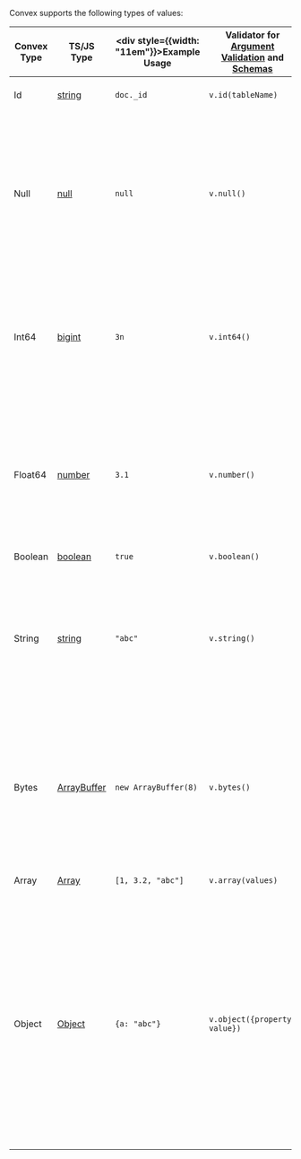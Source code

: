 Convex supports the following types of values:

<div className="convex-full-width">

| Convex Type | TS/JS Type                                                                                                  | <div style={{width: "11em"}}>Example Usage</div> | Validator for [Argument Validation](/functions/validation) and [Schemas](/database/schemas) | `json` Format for [Export](/database/import-export) | Notes                                                                                                                                                                                                                                                                                                                                                  |
| ----------- | ----------------------------------------------------------------------------------------------------------- | ------------------------------------------------ | ------------------------------------------------------------------------------------------- | --------------------------------------------------- | ------------------------------------------------------------------------------------------------------------------------------------------------------------------------------------------------------------------------------------------------------------------------------------------------------------------------------------------------------ |
| Id          | [string](https://developer.mozilla.org/en-US/docs/Web/JavaScript/Data_structures#string_type)               | `doc._id`                                        | `v.id(tableName)`                                                                           | string                                              | See [Document IDs](/database/document-ids).                                                                                                                                                                                                                                                                                                            |
| Null        | [null](https://developer.mozilla.org/en-US/docs/Web/JavaScript/Data_structures#null_type)                   | `null`                                           | `v.null()`                                                                                  | null                                                | JavaScript's `undefined` is not a valid Convex value. Functions the return `undefined` or do not return will return `null` when called from a client. Use `null` instead.                                                                                                                                                                              |
| Int64       | [bigint](https://developer.mozilla.org/en-US/docs/Web/JavaScript/Data_structures#bigint_type)               | `3n`                                             | `v.int64()`                                                                                 | string (base10)                                     | Int64s only support BigInts between -2^63 and 2^63-1. Convex supports `bigint`s in [most modern browsers](https://caniuse.com/bigint).                                                                                                                                                                                                                 |
| Float64     | [number](https://developer.mozilla.org/en-US/docs/Web/JavaScript/Data_structures#number_type)               | `3.1`                                            | `v.number()`                                                                                | number / string                                     | Convex supports all IEEE-754 double-precision floating point numbers (such as NaNs). Inf and NaN are JSON serialized as strings.                                                                                                                                                                                                                       |
| Boolean     | [boolean](https://developer.mozilla.org/en-US/docs/Web/JavaScript/Data_structures#boolean_type)             | `true`                                           | `v.boolean()`                                                                               | bool                                                |
| String      | [string](https://developer.mozilla.org/en-US/docs/Web/JavaScript/Data_structures#string_type)               | `"abc"`                                          | `v.string()`                                                                                | string                                              | Strings are stored as UTF-8 and must be valid Unicode sequences. Strings must be smaller than the 1MB total size limit when encoded as UTF-8.                                                                                                                                                                                                          |
| Bytes       | [ArrayBuffer](https://developer.mozilla.org/en-US/docs/Web/JavaScript/Reference/Global_Objects/ArrayBuffer) | `new ArrayBuffer(8)`                             | `v.bytes()`                                                                                 | string (base64)                                     | Convex supports first class bytestrings, passed in as `ArrayBuffer`s. Bytestrings must be smaller than the 1MB total size limit for Convex types.                                                                                                                                                                                                      |
| Array       | [Array](https://developer.mozilla.org/en-US/docs/Web/JavaScript/Reference/Global_Objects/Array)             | `[1, 3.2, "abc"]`                                | `v.array(values)`                                                                           | array                                               | Arrays can have at most 8192 values.                                                                                                                                                                                                                                                                                                                   |
| Object      | [Object](https://developer.mozilla.org/en-US/docs/Web/JavaScript/Data_structures#objects)                   | `{a: "abc"}`                                     | `v.object({property: value})`                                                               | object                                              | Convex only supports "plain old JavaScript objects" (objects that do not have a custom prototype). Convex includes all [enumerable properties](https://developer.mozilla.org/en-US/docs/Web/JavaScript/Enumerability_and_ownership_of_properties). Objects can have at most 1024 entries. Field names must be nonempty and not start with "$" or "\_". |

</div>
